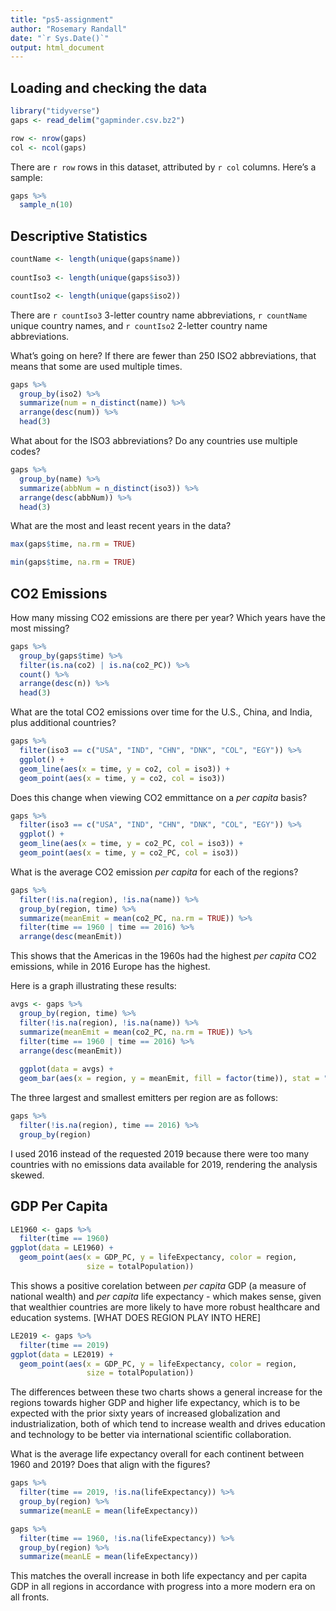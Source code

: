 ```yaml
---
title: "ps5-assignment"
author: "Rosemary Randall"
date: "`r Sys.Date()`"
output: html_document
---
```

## Loading and checking the data
```r
library("tidyverse")
gaps <- read_delim("gapminder.csv.bz2")

row <- nrow(gaps)
col <- ncol(gaps)
```
There are `r row` rows in this dataset, attributed by `r col` columns. Here's a sample:
```r
gaps %>% 
  sample_n(10)
```
## Descriptive Statistics

```r
countName <- length(unique(gaps$name))
  
countIso3 <- length(unique(gaps$iso3))

countIso2 <- length(unique(gaps$iso2))
```
There are `r countIso3` 3-letter country name abbreviations, `r countName` unique country names, and `r countIso2` 2-letter country name abbreviations.

What's going on here? If there are fewer than 250 ISO2 abbreviations, that means that some are used multiple times. 
```r
gaps %>% 
  group_by(iso2) %>% 
  summarize(num = n_distinct(name)) %>% 
  arrange(desc(num)) %>% 
  head(3)
```
What about for the ISO3 abbreviations? Do any countries use multiple codes?
```r
gaps %>% 
  group_by(name) %>% 
  summarize(abbNum = n_distinct(iso3)) %>% 
  arrange(desc(abbNum)) %>% 
  head(3)
```
What are the most and least recent years in the data?
```r
max(gaps$time, na.rm = TRUE)

min(gaps$time, na.rm = TRUE)
```

## CO2 Emissions

How many missing CO2 emissions are there per year? Which years have the most missing?

```r
gaps %>% 
  group_by(gaps$time) %>% 
  filter(is.na(co2) | is.na(co2_PC)) %>% 
  count() %>% 
  arrange(desc(n)) %>% 
  head(3)
```
What are the total CO2 emissions over time for the U.S., China, and India, plus additional countries?
```r
gaps %>% 
  filter(iso3 == c("USA", "IND", "CHN", "DNK", "COL", "EGY")) %>% 
  ggplot() + 
  geom_line(aes(x = time, y = co2, col = iso3)) + 
  geom_point(aes(x = time, y = co2, col = iso3))
```

Does this change when viewing CO2 emmittance on a *per capita* basis?
```r
gaps %>% 
  filter(iso3 == c("USA", "IND", "CHN", "DNK", "COL", "EGY")) %>% 
  ggplot() + 
  geom_line(aes(x = time, y = co2_PC, col = iso3)) + 
  geom_point(aes(x = time, y = co2_PC, col = iso3))
```
What is the average CO2 emission *per capita* for each of the regions?
```r
gaps %>% 
  filter(!is.na(region), !is.na(name)) %>% 
  group_by(region, time) %>%
  summarize(meanEmit = mean(co2_PC, na.rm = TRUE)) %>% 
  filter(time == 1960 | time == 2016) %>% 
  arrange(desc(meanEmit))
```
This shows that the Americas in the 1960s had the highest *per capita* CO2 emissions, while in 2016 Europe has the highest.

Here is a graph illustrating these results:
```r
avgs <- gaps %>% 
  group_by(region, time) %>%
  filter(!is.na(region), !is.na(name)) %>% 
  summarize(meanEmit = mean(co2_PC, na.rm = TRUE)) %>% 
  filter(time == 1960 | time == 2016) %>% 
  arrange(desc(meanEmit))
  
  ggplot(data = avgs) +
  geom_bar(aes(x = region, y = meanEmit, fill = factor(time)), stat = "identity", position = "dodge")
```
The three largest and smallest emitters per region are as follows:
```r
gaps %>% 
  filter(!is.na(region), time == 2016) %>% 
  group_by(region)
```
I used 2016 instead of the requested 2019 because there were too many countries with no emissions data available for 2019, rendering the analysis skewed.

## GDP Per Capita

```r
LE1960 <- gaps %>% 
  filter(time == 1960)
ggplot(data = LE1960) +
  geom_point(aes(x = GDP_PC, y = lifeExpectancy, color = region,
                 size = totalPopulation))
```
This shows a positive corelation between *per capita* GDP (a measure of national wealth) and *per capita* life expectancy - which makes sense, given that wealthier countries are more likely to have more robust healthcare and education systems. [WHAT DOES REGION PLAY INTO HERE]
```r
LE2019 <- gaps %>% 
  filter(time == 2019)
ggplot(data = LE2019) +
  geom_point(aes(x = GDP_PC, y = lifeExpectancy, color = region,
                 size = totalPopulation))
```
The differences between these two charts shows a general increase for the regions towards higher GDP and higher life expectancy, which is to be expected with the prior sixty years of increased globalization and industrialization, both of which tend to increase wealth and drives education and technology to be better via international scientific collaboration.

What is the average life expectancy overall for each continent between 1960 and 2019? Does that align with the figures?
```r
gaps %>% 
  filter(time == 2019, !is.na(lifeExpectancy)) %>% 
  group_by(region) %>% 
  summarize(meanLE = mean(lifeExpectancy))

gaps %>% 
  filter(time == 1960, !is.na(lifeExpectancy)) %>% 
  group_by(region) %>% 
  summarize(meanLE = mean(lifeExpectancy))
```
This matches the overall increase in both life expectancy and per capita GDP in all regions in accordance with progress into a more modern era on all fronts. 

